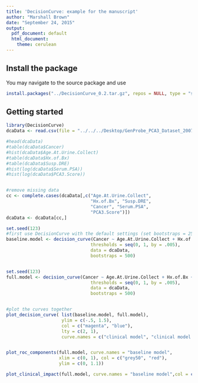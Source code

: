 ```yaml
---
title: 'DecisionCurve: example for the manuscript'
author: "Marshall Brown"
date: "September 24, 2015"
output:
  pdf_document: default
  html_document:
    theme: cerulean
---
```


## Install the package 

You may navigate to the source package and use 

```r
install.packages("../DecisionCurve_0.2.tar.gz", repos = NULL, type = "source")
```


## Getting started 


```r
library(DecisionCurve)
dcaData <- read.csv(file = "../../../Desktop/GenProbe_PCA3_Dataset_2007.09.19.csv")

#head(dcaData)
#table(dcaData$Cancer)
#hist(dcaData$Age.At.Urine.Collect)
#table(dcaData$Hx.of.Bx)
#table(dcaData$Susp.DRE)
#hist(log(dcaData$Serum.PSA))
#hist(log(dcaData$PCA3.Score))


#remove missing data 
cc <- complete.cases(dcaData[,c("Age.At.Urine.Collect",
                                "Hx.of.Bx", "Susp.DRE", 
                                "Cancer", "Serum.PSA",
                                "PCA3.Score")])
dcaData <- dcaData[cc,]

set.seed(123)
#first use DecisionCurve with the default settings (set bootstraps = 25 here to reduce computation time). 
baseline.model <- decision_curve(Cancer ~ Age.At.Urine.Collect + Hx.of.Bx + Susp.DRE, #fitting a logistic model
                                thresholds = seq(0, 1, by = .005), 
                                data = dcaData, 
                                bootstraps = 500)


set.seed(123)
full.model <- decision_curve(Cancer ~ Age.At.Urine.Collect + Hx.of.Bx + Susp.DRE + log(Serum.PSA) + log(PCA3.Score), #fitting a logistic model
                                thresholds = seq(0, 1, by = .005), 
                                data = dcaData, 
                                bootstraps = 500)


#plot the curves together 
plot_decision_curve( list(baseline.model, full.model), 
                     ylim = c(-.5, 1.5),  
                     col = c("magenta", "blue"),
                     lty = c(2, 1), 
                     curve.names = c("clinical model", "clinical model + \nbiomarkers")) 


plot_roc_components(full.model, curve.names = "baseline model", 
                    xlim = c(0, 1), col = c("grey50", "red"),
                    ylim = c(0, 1.1))

plot_clinical_impact(full.model, curve.names = "baseline model",col = c("grey50", "red"), population.size = 1000)


```




